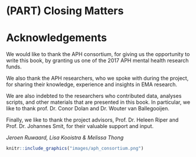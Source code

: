 # (PART) Closing Matters {-}

# Acknowledgements {-}
We would like to thank the APH consortium, for giving us the opportunity to write this book, by granting us one of the 2017 APH mental health research funds.

We also thank the APH researchers, who we spoke with during the project, for sharing their knowledge, experience and insights in EMA research.

We are also indebted to the researchers who contributed data, analyses scripts, and other materials that are presented in this book. In particular, we like to thank prof. Dr. Conor Dolan and Dr. Wouter van Ballegooijen.

Finally, we like to thank the project advisors, Prof. Dr. Heleen Riper and Prof. Dr. Johannes Smit, for their valuable support and input.


*Jeroen Ruwaard, Lisa Kooistra \& Melissa Thong*


```r
knitr::include_graphics("images/aph_consortium.png")
```